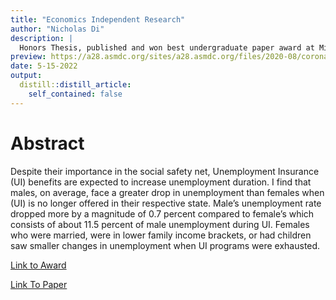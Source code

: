 ```yaml
---
title: "Economics Independent Research"
author: "Nicholas Di"
description: | 
  Honors Thesis, published and won best undergraduate paper award at Minnesota Economics Association 2022 Conference!
preview: https://a28.asmdc.org/sites/a28.asmdc.org/files/2020-08/coronavirusunemp2ealert.png
date: 5-15-2022
output:
  distill::distill_article:
    self_contained: false
---
```


# Abstract

Despite their importance in the social safety net, Unemployment Insurance (UI) benefits
are expected to increase unemployment duration. I find that males, on average, face a greater
drop in unemployment than females when (UI) is no longer offered in their respective state.
Male’s unemployment rate dropped more by a magnitude of 0.7 percent compared to female’s
which consists of about 11.5 percent of male unemployment during UI. Females who were
married, were in lower family income brackets, or had children saw smaller changes in
unemployment when UI programs were exhausted.

[Link to Award](https://mea.sites.grinnell.edu/annual-meetings/undergraduate-award-winners/)

[Link To Paper](https://digitalcommons.macalester.edu/economics_honors_projects/111/)